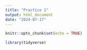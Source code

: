 ```yaml
---
title: "Practice 1"
output: html_document
date: "2024-07-17"
---
```


```r
knitr::opts_chunk$set(echo = TRUE)
```



```r
library(tidyverse)
```



```r

```

